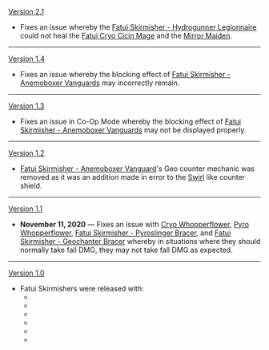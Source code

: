{{Change History/Header}}
[[Version 2.1]]
* Fixes an issue whereby the [[Fatui Skirmisher - Hydrogunner Legionnaire]] could not heal the [[Fatui Cryo Cicin Mage]] and the [[Mirror Maiden]].
----
[[Version 1.4]]
* Fixes an issue whereby the blocking effect of [[Fatui Skirmisher - Anemoboxer Vanguard]]s may incorrectly remain.
----
[[Version 1.3]]
* Fixes an issue in Co-Op Mode whereby the blocking effect of [[Fatui Skirmisher - Anemoboxer Vanguard]]s may not be displayed properly.
----
[[Version 1.2]]
* [[Fatui Skirmisher - Anemoboxer Vanguard]]'s Geo counter mechanic was removed as it was an addition made in error to the [[Swirl]] like counter shield.
----
[[Version 1.1]]
* '''November 11, 2020''' &mdash; Fixes an issue with [[Cryo Whopperflower]], [[Pyro Whopperflower]], [[Fatui Skirmisher - Pyroslinger Bracer]], and [[Fatui Skirmisher - Geochanter Bracer]] whereby in situations where they should normally take fall DMG, they may not take fall DMG as expected.
----
[[Version 1.0]]
* Fatui Skirmishers were released with:
** {{Enemy|Fatui Skirmisher - Pyroslinger Bracer}}
** {{Enemy|Fatui Skirmisher - Hydrogunner Legionnaire}}
** {{Enemy|Fatui Skirmisher - Anemoboxer Vanguard}}
** {{Enemy|Fatui Skirmisher - Electrohammer Vanguard}}
** {{Enemy|Fatui Skirmisher - Cryogunner Legionnaire}}
** {{Enemy|Fatui Skirmisher - Geochanter Bracer}}